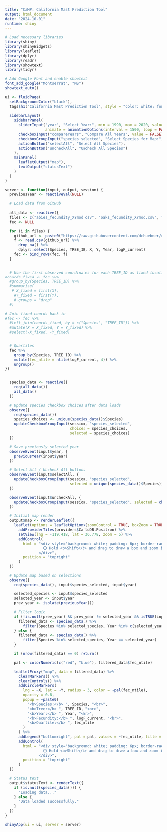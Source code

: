 ```yaml
---
title: "CaMP: California Mast Prediction Tool"
output: html_document
date: "2024-10-01"
runtime: shiny
---
```


```r
# Load necessary libraries
library(shiny)
library(shinyWidgets)
library(leaflet)
library(dplyr)
library(readr)
library(showtext)
library(tidyr)

# Add Google Font and enable showtext
font_add_google("Montserrat", "MS")
showtext_auto()
```

```r
ui <- fluidPage(
  setBackgroundColor("black"),
  tags$h1("California Mast Prediction Tool", style = "color: white; font-family: 'MS'"),
  
  sidebarLayout(
    sidebarPanel(
      sliderInput("year", "Select Year:", min = 1990, max = 2020, value = 2010, sep = "", step = 1,
                  animate = animationOptions(interval = 1500, loop = FALSE)),
      checkboxInput("compareYears", "Compare All Years", value = FALSE),
      checkboxGroupInput("species_selected", "Select Species for Map:", choices = NULL),
      actionButton("selectAll", "Select All Species"),
      actionButton("uncheckAll", "Uncheck All Species")
    ),
    mainPanel(
      leafletOutput("map"),
      textOutput("statusText")
    )
  )
)
```

```r
server <- function(input, output, session) {
  previousYear <- reactiveVal(NULL)

  # Load data from GitHub
 
  all_data <- reactive({
  files <- c("abies_fecundity_XYmod.csv", "oaks_fecundity_XYmod.csv", "pine_fecundity_XYmod.csv")
  fec <- NULL

  for (i in files) {
    github_url <- paste0("https://raw.githubusercontent.com/dchuebner/calMASTIFcone/main/", i)
    f <- read.csv(github_url) %>%
      drop_na() %>%
      dplyr::select(Species, TREE_ID, X, Y, Year, logF_current)
    fec <- bind_rows(fec, f)
  }
 

  # Use the first observed coordinates for each TREE_ID as fixed location
#coords_fixed <- fec %>%
  #group_by(Species, TREE_ID) %>%
  #summarise(
   # X_fixed = first(X),
    #Y_fixed = first(Y),
    #.groups = "drop"
  #)

# Join fixed coords back in
#fec <- fec %>%
  #left_join(coords_fixed, by = c("Species", "TREE_ID")) %>%
  #mutate(X = X_fixed, Y = Y_fixed) %>%
  #select(-X_fixed, -Y_fixed)


  # Quartiles
  fec %>%
    group_by(Species, TREE_ID) %>%
    mutate(fec_ntile = ntile(logF_current, 4)) %>%
    ungroup()
})


  species_data <- reactive({
    req(all_data())
    all_data()
  })

  # Update species checkbox choices after data loads
  observe({
    req(species_data())
    species_choices <- unique(species_data()$Species)
    updateCheckboxGroupInput(session, "species_selected",
                             choices = species_choices,
                             selected = species_choices)
  })

  # Save previously selected year
  observeEvent(input$year, {
    previousYear(input$year)
  })

  # Select All / Uncheck All buttons
  observeEvent(input$selectAll, {
    updateCheckboxGroupInput(session, "species_selected",
                             selected = unique(species_data()$Species))
  })

  observeEvent(input$uncheckAll, {
    updateCheckboxGroupInput(session, "species_selected", selected = character(0))
  })

  # Initial map render
  output$map <- renderLeaflet({
    leaflet(options = leafletOptions(zoomControl = TRUE, boxZoom = TRUE)) %>%
      addProviderTiles(providers$CartoDB.Positron) %>%
      setView(lng = -119.418, lat = 36.778, zoom = 5) %>%
      addControl(
        html = "<div style='background: white; padding: 6px; border-radius: 6px; font-size: 14px; box-shadow: 2px 2px 4px rgba(0,0,0,0.3);'>
                 🛈 Hold <b>Shift</b> and drag to draw a box and zoom in
               </div>",
        position = "topright"
      )
  })

  # Update map based on selections
  observe({
    req(species_data(), input$species_selected, input$year)

    selected_species <- input$species_selected
    selected_year <- input$year
    prev_year <- isolate(previousYear())

    # Filter logic
    if (!is.null(prev_year) && prev_year != selected_year && isTRUE(input$compareYears)) {
      filtered_data <- species_data() %>%
        filter(Species %in% selected_species, Year %in% c(selected_year, prev_year))
    } else {
      filtered_data <- species_data() %>%
        filter(Species %in% selected_species, Year == selected_year)
    }

    if (nrow(filtered_data) == 0) return()

    pal <- colorNumeric(c("red", "blue"), filtered_data$fec_ntile)

    leafletProxy("map", data = filtered_data) %>%
      clearMarkers() %>%
      clearControls() %>%
      addCircleMarkers(
        lng = ~X, lat = ~Y, radius = 3, color = ~pal(fec_ntile),
        opacity = 0.8,
        popup = ~paste0(
          "<b>Species:</b> ", Species, "<br>",
          "<b>Tree:</b> ", TREE_ID, "<br>",
          "<b>Year:</b> ", Year, "<br>",
          "<b>Fecundity:</b> ", logF_current, "<br>",
          "<b>Quartile:</b> ", fec_ntile
        )
      ) %>%
      addLegend("bottomright", pal = pal, values = ~fec_ntile, title = "Fecundity", opacity = 1) %>%
      addControl(
        html = "<div style='background: white; padding: 6px; border-radius: 6px; font-size: 14px; box-shadow: 2px 2px 4px rgba(0,0,0,0.3);'>
                 🛈 Hold <b>Shift</b> and drag to draw a box and zoom in
               </div>",
        position = "topright"
      )
  })

  # Status text
  output$statusText <- renderText({
    if (is.null(species_data())) {
      "Loading data..."
    } else {
      "Data loaded successfully."
    }
  })
}
```

```r
shinyApp(ui = ui, server = server)
```
